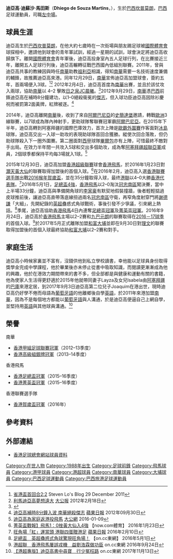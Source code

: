 {{fanpov}}

{{Infobox football biography
| name        = 迪亞高 <br> Dhiego Martins
| image       = Dhiego de Souza Martins.JPG
| fullname    = Dhiego de Souza Martins
| nickname    =  
| birth_date  = {{birth date and age|1988|8|27}}
| birth_place = [[巴西|巴西]]，[[坎普莫朗|坎普莫朗]]
| height      = {{height|m=1.78}}
| position    = [[左中場|左中場]]
| currentclub = 
| clubnumber  = 
| youthyears1 = 2005
| youthclubs1 = [[國際體育會|國際體育會]]
| years1 =  2009
| clubs1 =  {{link-en|瓦爾迪維亞足球會)|Sport Club Campo Mourão|坎普莫朗}}
| caps1  =  
| goals1 =  
| years2 =  2010
| clubs2 =  {{link-en|馬林加足球會)|Grêmio de Esportes Maringá|馬林加}} 
| caps2  =  
| goals2 =  
| years3 =  2010
| clubs3 =  {{link-en|塔夸里廷加足球會)|Clube Atlético Taquaritinga|塔夸里廷加}} 
| caps3  =  9
| goals3 =  0
| years4 =  2011
| clubs4 =  {{link-en|蒙特內格魯足球會)|Operário Ferroviário Esporte Clube|蒙特內格魯}} 
| caps4  =  13
| goals4 =  3
| years5 =  2011–2014
| clubs5 =  [[南華足球隊|南華]]
| caps5  =  52
| goals5 =  20
| years6 = 2014–2015
| clubs6 = [[史簡達布足球會|史簡達堡]]
| caps6  = 29
| goals6 = 7
| years7 = 2015
| clubs7 = {{tsl|en|Inter Baku PIK|國際巴庫}}
| caps7  = 15
| goals7 = 5
| years8 = 2015–2017
| clubs8 = [[香港飛馬足球會|香港飛馬]]
| caps8  = 19
| goals8 = 4
| years9 = 2017–2018
| clubs9 = [[大埔足球會|和富大埔]]
| caps9  = 15
| goals9 = 4
| years10 = 2018–2020
| clubs10 = [[南區足球會|冠忠南區]]
| caps10  = 20
| goals10 = 6
| club-update = 2020年6月11日
| ntupdate = 
}}

'''迪亞高·迪蘇沙·馬田斯'''（'''Dhiego de Souza Martins'''，{{bd|1988年|8月27日|catIdx=C}}），生於[[巴西|巴西]][[坎普莫朗|坎普莫朗]]，[[巴西|巴西]]足球運動員，司職[[左中場|左中場]]。

==球員生涯==
迪亞高生於[[巴西|巴西]][[坎普莫朗|坎普莫朗]]，在他大約七歲時在一次街場與朋友踢足球被[[國際體育會|國際體育會]]球探相中，邀請他到球會的青年軍試訓，經過一星期的試訓，球會決定將迪亞高收歸旗下。離開[[國際體育會|國際體育會]]青年軍後，迪亞高投身室內五人足球行列，在{{tsl|en|Liga Futsal|巴西五人足球聯賽}}比賽接近三年，離開五人足球行列後，迪亞高輾轉征戰巴西國內低組別聯賽。2011年，曾與迪亞高共事的教練因與時任[[南華足球隊|南華]]助教[[伊特加·艾特列基·祖利亞|祖利亞]]相識，得知[[南華足球隊|南華]]需要一名技術速度兼備的輔鋒，故推薦迪亞高來港。同年12月29日，[[南華足球隊|南華]]宣佈迪亞高加盟球會，簽約五年，首兩場便入3球。<ref>[http://www.southchinafc.hk/blog/stevenlo/post/2011-12-29-0133.aspx 省港盃首回合2:2] {{webarchive|url=https://web.archive.org/web/20120109120649/http://www.southchinafc.hk/blog/stevenlo/post/2011-12-29-0133.aspx |date=2012-01-09 }} Steven Lo's Blog 29 December 2011 </ref><ref>[http://paper.takungpao.com/html/2012-02/18/content_33_5.htm 利馬迪亞高夢想遠大] {{Wayback|url=http://paper.takungpao.com/html/2012-02/18/content_33_5.htm |date=20160531104245 }} [[大公报|大公报]] 2012年2月18日</ref>  2012年2月4日，迪亞高首度為[[南華足球隊|南華]]出賽，並且於該仗攻入兩球，協助[[南華足球隊|南華]]以 4–2 擊敗[[晨曦體育會|日之泉JC晨曦]]。<ref>{{Cite news|url=http://news.sina.com.hk/news/20120205/-22-2568303/1.html|title=新援迪亞高建功 南華4：2挫晨曦|date=5 February 2012|newspaper=Ming Pao|deadurl=yes|archiveurl=https://web.archive.org/web/20140201173846/http://news.sina.com.hk/news/20120205/-22-2568303/1.html|archivedate=2014-02-01}}</ref>2012年9月29日，[[南華足球隊|南華]]憑[[巴西|巴西]]前鋒迪亞高在補時8分鐘建功，以1–0絕殺衞冕的[[傑志|傑志]]，但入球功臣迪亞高因除衫慶祝而被罰第2面黃牌，紅牌被逐。<ref>[http://hk.apple.nextmedia.com/sports/art/20120930/18028401 迪亞高補時8分鐘入波 南華絕殺傑志] {{Wayback|url=http://hk.apple.nextmedia.com/sports/art/20120930/18028401 |date=20160513211323 }} [[蘋果日報|蘋果日報]] 2012年09月30日</ref>

2014年，迪亞高離開[[南華足球隊|南華]]後，收到了來自[[阿爾巴尼亞|阿爾巴尼亞]]的[[史簡達布足球會|史簡達堡]]邀請，轉戰[[歐洲|歐洲]]3線聯賽，以7球成為隊內神射手，更助球隊奪聯賽冠軍霸[[阿爾巴尼亞|阿爾巴尼亞]]。在2015年下半年，迪亞高轉到阿塞拜疆的國際巴庫效力，首次上陣是[[歐霸盃|歐霸外圍賽]]作客面對[[冰島|冰島]]球隊，迪亞高交出一入球一助攻的表現助球隊首回合獲勝。縱使次回合落敗，但仍助球隊殺入下一圈外圍賽。第二圈面對[[西甲|西甲]]球隊[[畢爾包體育會|畢爾包]]亦有上陣，可惜最終不敵對手出局。在效力半年間一共攻入5球和交出多個助攻，成為{{tsl|en|Inter Baku PIK|國際巴庫}}奪[[阿塞拜疆足球超級聯賽|阿塞拜疆超聯亞軍]]成員，2個球季都保持平均每3場就入1球。<ref>[http://news.takungpao.com.hk/paper/q/2016/0109/3265581.html 迪亞高為家庭返港投飛馬] {{Wayback|url=http://news.takungpao.com.hk/paper/q/2016/0109/3265581.html |date=20160530153307 }} [[大公網|大公網]] 2016-01-09</ref>

2015年12月30日，迪亞高加盟[[香港超級聯賽|香港超級聯賽]]球會[[香港飛馬足球會|香港飛馬]]，於2016年1月23日對[[灝天黃大仙|灝天黃大仙]]的聯賽取得加盟後的首個入球。<ref>[http://news.now.com/home/sports/player?newsId=sp14224354164 菁英盃戰報】飛馬1：0挫黃大仙入4強] {{Wayback|url=http://news.now.com/home/sports/player?newsId=sp14224354164 |date=20160601103417 }} 【now.com體育】 2016年1月23日</ref>在2016年2月，迪亞高入選[[香港聯賽選手隊|香港聯賽選手隊]]出戰[[2016年賀歲盃足球賽|2016猴年賀歲盃]]，並在35分鐘取得入球，最终[[港聯|港聯]]以4–0大勝[[香港足球代表隊|香港代表隊]]。<ref>[http://hk.apple.nextmedia.com/sports/first/20160210/19485652 旺角場「紅」運當頭 港聯四蛋贈港足] {{Wayback|url=http://hk.apple.nextmedia.com/sports/first/20160210/19485652 |date=20160413224945 }} [[蘋果日報|蘋果日報]] 2016年2月10日</ref>2016年5月1日，[[香港足總盃|足總盃4強]]，[[香港飛馬足球會|香港飛馬]]以2–0淘汰[[冠忠南區|冠忠南區]]闖決賽，當中上半場33分鐘，迪亞高與準備開角球的[[李家豪|李家豪]]有默契地假裝撞牆，後者輕輕掂過皮球推前後，讓迪亞高直帶落底線扭過兩名[[冠忠南區|冠忠南區]]守衛，再窄角度射穿門將[[謝德謙|謝德謙]]「大細」，先開紀錄的[[英超|英超]]蠱惑式角球戰術，事後引發不少爭議，引來網上熱話。<ref>[http://hk.on.cc/hk/bkn/cnt/sport/20160501/bkn-20160501230156178-0501_00882_001.html?eventid=4028828d4d9a0d6f014dc43e82ec5983&eventsection=hk_sport 足總盃　英超蠱惑式角球驚現旺角場！] {{Wayback|url=http://hk.on.cc/hk/bkn/cnt/sport/20160501/bkn-20160501230156178-0501_00882_001.html?eventid=4028828d4d9a0d6f014dc43e82ec5983&eventsection=hk_sport |date=20160828190258 }} 【on.cc東網】 2016年5月1日</ref>季尾，迪亞高協助[[香港飛馬|香港飛馬]]4日內連奪[[2015–16年香港足總盃|足總盃冠軍]]及[[2015–16年香港菁英盃|菁英盃冠軍]]。2016年9月24日，迪亞高於[[香港飛馬足球會|香港飛馬]]主場以2–2賽和[[九巴元朗|九巴元朗]]的聯賽取得在[[2016－17年度香港超級聯賽|2016－17球季]]的首個入球。<ref>[http://hk.on.cc/hk/bkn/cnt/sport/20160924/bkn-20160924192708343-0924_00882_001.html 港超聯　香港飛馬屢誤戎機　益劉浩霖做功臣] {{Wayback|url=http://hk.on.cc/hk/bkn/cnt/sport/20160924/bkn-20160924192708343-0924_00882_001.html |date=20160926011435 }} on.cc東網 2016年9月24日</ref>於2017年5月正式離隊加盟[[大埔足球會|和富大埔]]並即在9月30日對[[理文足球會|理文]]的聯賽取得加盟後的首個入球最終協助[[大埔足球會|和富大埔]]以2–2賽和對手。

==家庭生活==
迪亞高小時候家裏並不富有，沒錢供他到私立學校讀書，幸他能以足球員身份取得獎學金完成中學課程，他於畢業後亦未停止從書中吸取知識，而閱讀更漸漸成為他的興趣，他於在港效力期間帶來的書不多，但全部都是與健康和運動有關的書籍，他為使家人生活得更舒適於2015年他就帶同妻子Layza及女兒Isabela由[[阿塞拜疆|阿塞拜疆]]的[[巴庫|巴庫]]來港定居，到2017年9月3日迪亞高第二位兒子Joaquim在港出世，現時迪亞高仍好學不倦而母語為[[葡萄牙語|葡萄牙語]]的他離鄉後自學[[英語|英語]]，於2011年來港加盟[[南華足球隊|南華]]，因為不是每個地方都能以[[葡萄牙語|葡萄牙語]]與人溝通，於是迪亞高便逼自己上網自學，並堅持用[[英語|英語]]與其他球員溝通。<ref>[http://hk.on.cc/hk/bkn/cnt/sport/20171112/bkn-20171112231202916-1112_00882_001.html 【港超專版】迪亞高書中尋寶　行少冤枉路] {{Wayback|url=http://hk.on.cc/hk/bkn/cnt/sport/20171112/bkn-20171112231202916-1112_00882_001.html |date=20171113165439 }} on.cc東網 2017年11月13日</ref>

==榮譽==
;南華
* [[2012－13年度香港甲組足球聯賽|香港甲組足球聯賽冠軍]]（2012–13季度）
* [[2013–14年香港高級組銀牌|香港高級組銀牌冠軍]]（2013–14季度）
;香港飛馬
* [[2015–16年香港足總盃|香港足總盃冠軍]]（2015–16季度）
* [[2015–16年香港菁英盃|香港菁英盃冠軍]]（2015–16季度）
;香港聯賽選手隊
* [[2016年賀歲盃足球賽|香港賀歲盃冠軍]]（2016年）

==參考資料==
{{reflist}}

==外部連結==
* [https://www.hkfa.com/ch/club/141/detail?player=11385#gotab 香港足球總會網站球員資料] {{Wayback|url=https://www.hkfa.com/ch/club/141/detail?player=11385#gotab |date=20160320105520 }}

{{南區球員名單}}
{{DEFAULTSORT:Dhiego de Souza Martins}}
[[Category:在世人物|Category:在世人物]]
[[Category:1988年出生|Category:1988年出生]]
[[Category:足球前鋒|Category:足球前鋒]]
[[Category:飛馬球員|Category:飛馬球員]]
[[Category:港甲球員|Category:港甲球員]]
[[Category:港超球員|Category:港超球員]]
[[Category:南華球員|Category:南華球員]]
[[Category:大埔球員|Category:大埔球員]]
[[Category:巴西足球運動員|Category:巴西足球運動員]]
[[Category:巴西旅港足球運動員|Category:巴西旅港足球運動員]]